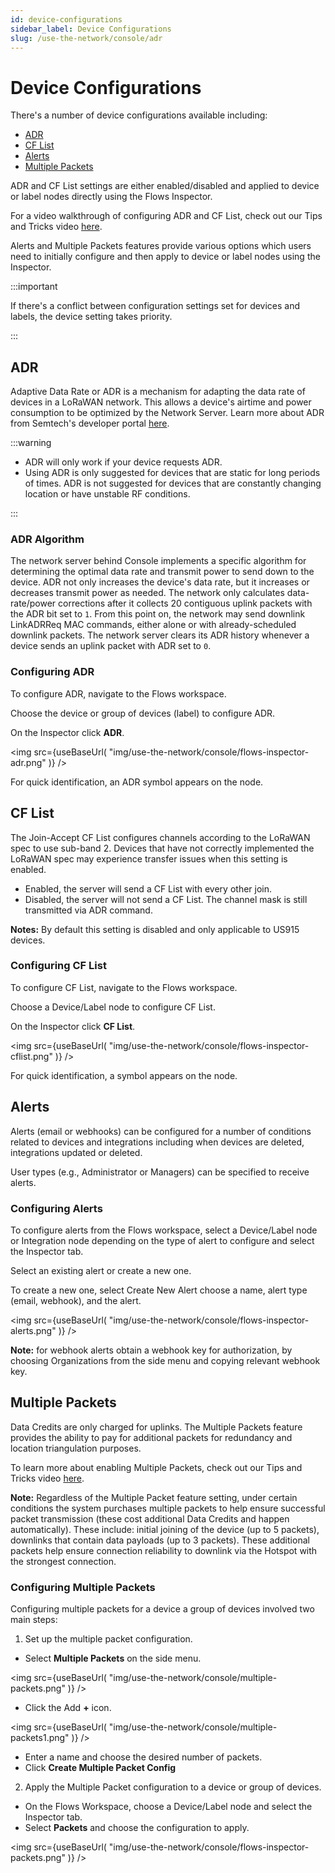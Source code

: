 ```yaml
---
id: device-configurations 
sidebar_label: Device Configurations
slug: /use-the-network/console/adr
---
```


# Device Configurations


There's a number of device configurations available including: 

- [ADR](#adr)
- [CF List](#cf-list) 
- [Alerts](#alerts) 
- [Multiple Packets](#multiple-packets)

ADR and CF List settings are either enabled/disabled and applied to device or label nodes directly using the Flows Inspector. 

For a video walkthrough of configuring ADR and CF List, check out our Tips and Tricks video [here](https://youtu.be/9nlkAEI1V-Q).

Alerts and Multiple Packets features provide various options which users need to initially configure and then apply to device or label nodes using the Inspector. 

:::important

If there's a conflict between configuration settings set for devices and labels, the device setting takes priority. 

:::

## ADR

Adaptive Data Rate or ADR is a mechanism for adapting the data rate of devices
in a LoRaWAN network. This allows a device's airtime and power consumption to be
optimized by the Network Server. Learn more about ADR from Semtech's developer
portal
[here](https://lora-developers.semtech.com/library/tech-papers-and-guides/understanding-adr/).

:::warning

- ADR will only work if your device requests ADR.
- Using ADR is only suggested for devices that are static for long periods of
  times. ADR is not suggested for devices that are constantly changing location
  or have unstable RF conditions. 
  
:::

### ADR Algorithm

The network server behind Console implements a specific algorithm for
determining the optimal data rate and transmit power to send down to the device.
ADR not only increases the device's data rate, but it increases or decreases
transmit power as needed. The network only calculates data-rate/power
corrections after it collects 20 contiguous uplink packets with the ADR bit set
to `1`. From this point on, the network may send downlink LinkADRReq MAC
commands, either alone or with already-scheduled downlink packets. The network
server clears its ADR history whenever a device sends an uplink packet with ADR
set to `0`.

### Configuring ADR

To configure ADR, navigate to the Flows workspace. 

Choose the device or group of devices (label) to configure ADR.

On the Inspector click **ADR**.

<img
  src={useBaseUrl(
    "img/use-the-network/console/flows-inspector-adr.png"
  )}
/>

For quick identification, an ADR symbol appears on the node.

## CF List

The Join-Accept CF List configures channels according to the LoRaWAN spec to use sub-band 2. Devices that have not correctly implemented the LoRaWAN spec may experience transfer issues when this setting is enabled.
- Enabled, the server will send a CF List with every other join.
- Disabled, the server will not send a CF List. The channel mask is still transmitted via ADR command.

**Notes:** By default this setting is disabled and only applicable to US915 devices.  

### Configuring CF List

To configure CF List, navigate to the Flows workspace. 

Choose a Device/Label node to configure CF List.

On the Inspector click **CF List**.

<img
  src={useBaseUrl(
    "img/use-the-network/console/flows-inspector-cflist.png"
  )}
/>

For quick identification, a symbol appears on the node.


## Alerts

Alerts (email or webhooks) can be configured for a number of conditions related to devices and integrations including when devices are deleted, integrations updated or deleted.

User types (e.g., Administrator or Managers) can be specified to receive alerts.

### Configuring Alerts

To configure alerts from the Flows workspace, select a Device/Label node or Integration node depending on the type of alert to configure and select the Inspector tab. 

Select an existing alert or create a new one.

To create a new one, select Create New Alert choose a name, alert type (email, webhook), and the alert. 

<img
  src={useBaseUrl(
    "img/use-the-network/console/flows-inspector-alerts.png"
  )}
/>

**Note:** for webhook alerts obtain a webhook key for authorization, by choosing Organizations from the side menu and copying relevant webhook key.


## Multiple Packets

Data Credits are only charged for uplinks. The Multiple Packets feature provides the ability to pay for additional packets for redundancy and location triangulation purposes. 

To learn more about enabling Multiple Packets, check out our Tips and Tricks video [here](https://youtu.be/rDJcGspnq1A).

**Note:** Regardless of the Multiple Packet feature setting, under certain conditions the system purchases multiple packets to help ensure successful packet transmission (these cost additional Data Credits and happen automatically). These include: initial joining of the device (up to 5 packets), downlinks that contain data payloads (up to 3 packets). These additional packets help ensure connection reliability to downlink via the Hotspot with the strongest connection.
### Configuring Multiple Packets

Configuring multiple packets for a device a group of devices involved two main steps:

1. Set up the multiple packet configuration.
  - Select **Multiple Packets** on the side menu. 

  <img
  src={useBaseUrl(
    "img/use-the-network/console/multiple-packets.png"
  )}
/>
  
  - Click the Add **+** icon. 

  <img
  src={useBaseUrl(
    "img/use-the-network/console/multiple-packets1.png"
  )}
/>

  - Enter a name and choose the desired number of packets.
  - Click **Create Multiple Packet Config**

2. Apply the Multiple Packet configuration to a device or group of devices.
 - On the Flows Workspace, choose a Device/Label node and select the Inspector tab. 
 - Select **Packets** and choose the configuration to apply.

<img
  src={useBaseUrl(
    "img/use-the-network/console/flows-inspector-packets.png"
  )}
/>
